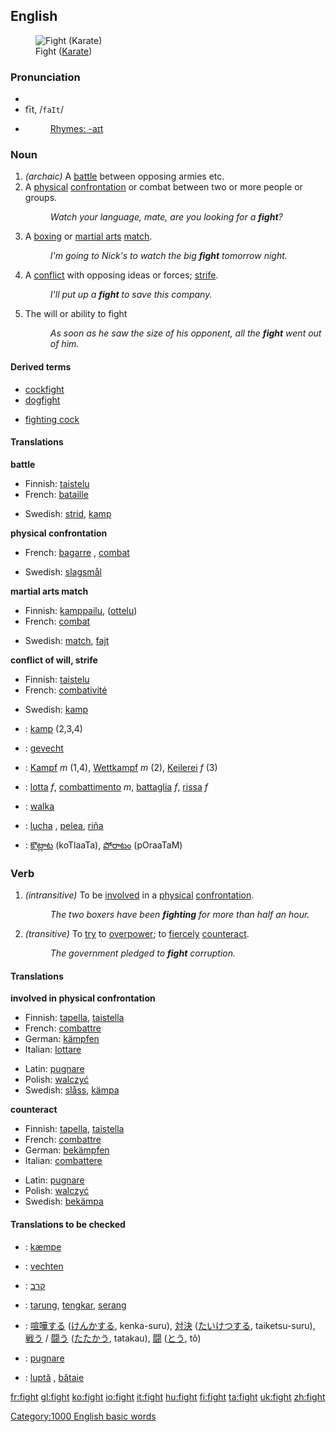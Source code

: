 {{rfc|definitions 1, 2, 3 are essentially the same}}
==English==
[[Image:Fight.gif|thumb|Fight ([[Karate]])]]

{{rank|per|result|formed|763|fight|agree|sit|considerable}}

===Pronunciation===
*{{IPA|/faɪt/}}
*fīt, /<tt>faIt</tt>/
*{{audio|en-us-fight.ogg|Audio (US)}}
*:[[Rhymes:English:-aɪt|Rhymes: -aɪt]]

===Noun===
{{en-noun|fight|fights}}
{{WikiSaurus-link|fight}}

# ''(archaic)'' A [[battle]] between opposing armies etc.
# A [[physical]] [[confrontation]] or combat between two or more people or groups.
#:''Watch your language, mate, are you looking for a '''fight'''?''
# {{cattag|Sports}} A [[boxing]] or [[martial arts]] [[match]].
#:''I'm going to Nick's to watch the big '''fight''' tomorrow night.''
# A [[conflict]] with opposing ideas or forces; [[strife]].
#:''I'll put up a '''fight''' to save this company.''
# The will or ability to fight
#:''As soon as he saw the size of his opponent, all the '''fight''' went out of him.''

====Derived terms====
{{top}}
*[[cockfight]]
*[[dogfight]]
{{mid}}
*[[fighting cock]]
{{bottom}}

====Translations====
'''battle'''
{{top}}
*Finnish: [[taistelu]]
*French: [[bataille]] {{f}}
{{mid}}
*Swedish: [[strid]], [[kamp]]
{{bottom}}

'''physical confrontation'''
{{top}}
*French: [[bagarre]] {{f}}, [[combat]] {{m}}
{{mid}}
*Swedish: [[slagsmål]]
{{bottom}}

'''martial arts match'''
{{top}}
*Finnish: [[kamppailu]], ([[ottelu]])
*French: [[combat]] {{m}}
{{mid}}
*Swedish: [[match]], [[fajt]]
{{bottom}}

'''conflict of will, strife'''
{{top}}
*Finnish: [[taistelu]]
*French: [[combativité]] {{f}}
{{mid}}
*Swedish: [[kamp]]
{{bottom}}

{{checktrans}}
*{{ttbc|Danish}}: [[kamp]] {{c}} (2,3,4)
*{{ttbc|Dutch}}: [[gevecht]] {{n}}
*{{ttbc|German}}: [[Kampf]] ''m'' (1,4), [[Wettkampf]] ''m'' (2), [[Keilerei]] ''f'' (3)
*{{ttbc|Italian}}: [[lotta]] ''f'', [[combattimento]] ''m'', [[battaglia]] ''f'', [[rissa]] ''f''
*{{ttbc|Polish}}: [[walka]] {{f}}
*{{ttbc|Spanish}}: [[lucha]] {{f}}, [[pelea]], [[riña]]
*{{ttbc|Telugu}}: [[కొట్లాట]] (koTlaaTa), [[పోరాటం]] (pOraaTaM)

===Verb===
{{irregverb|'''fight'''|'''[[fights]]'''|'''[[fought]]'''|'''[[fought]]'''|'''[[fighting]]'''}}

#''(intransitive)'' To be [[involve]]d in a [[physical]] [[confrontation]].
#:''The two boxers have been '''fighting''' for more than half an hour.''
#''(transitive)'' To [[try]] to [[overpower]]; to [[fiercely]] [[counteract]].
#:''The government pledged to '''fight''' corruption.''

====Translations====
'''involved in physical confrontation'''
{{top}}
*Finnish: [[tapella]], [[taistella]]
*French: [[combattre]]
*German: [[kämpfen]]
*Italian: [[lottare]]
{{mid}}
*Latin: [[pugnare]]
*Polish: [[walczyć]]
*Swedish: [[slåss]], [[kämpa]]
{{bottom}}

'''counteract'''
{{top}}
*Finnish: [[tapella]], [[taistella]]
*French: [[combattre]]
*German: [[bekämpfen]]
*Italian: [[combattere]]
{{mid}}
*Latin: [[pugnare]]
*Polish: [[walczyć]]
*Swedish: [[bekämpa]]
{{bottom}}

====Translations to be checked====
{{checktrans}}
*{{ttbc|Danish}}: [[kæmpe]]
*{{ttbc|Dutch}}: [[vechten]]
*{{ttbc|Hebrew}}: [[קרב]]
*{{ttbc|Indonesian}}: [[tarung]], [[tengkar]], [[serang]]
*{{ttbc|Japanese}}: [[喧嘩する]] ([[けんかする]], kenka-suru), [[対決]] ([[たいけつする]], taiketsu-suru), [[戦う]] / [[闘う]] ([[たたかう]], tatakau), [[闘]] ([[とう]], tô)
*{{ttbc|Latin}}: [[pugnare]]
*{{ttbc|Romanian}}: [[luptă]] {{f}}, [[bătaie]] {{f}}

{{BE-ready}}
[[Category:1000 English basic words]]

[[fr:fight]]
[[gl:fight]]
[[ko:fight]]
[[io:fight]]
[[it:fight]]
[[hu:fight]]
[[fi:fight]]
[[ta:fight]]
[[uk:fight]]
[[zh:fight]]